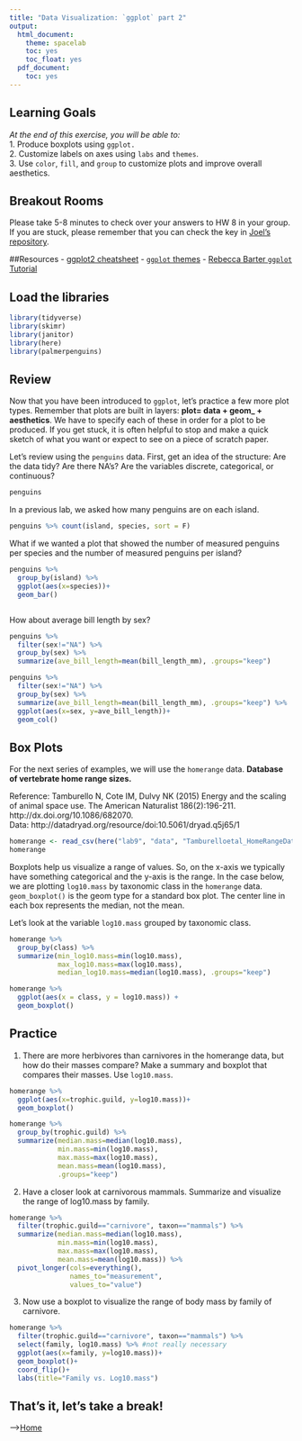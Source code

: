 ```yaml
---
title: "Data Visualization: `ggplot` part 2"
output:
  html_document:
    theme: spacelab
    toc: yes
    toc_float: yes
  pdf_document:
    toc: yes
---
```


## Learning Goals
*At the end of this exercise, you will be able to:*    
1. Produce boxplots using `ggplot.`  
2. Customize labels on axes using `labs` and `themes`.  
3. Use `color`, `fill`, and `group` to customize plots and improve overall aesthetics.  

## Breakout Rooms  
Please take 5-8 minutes to check over your answers to HW 8 in your group. If you are stuck, please remember that you can check the key in [Joel's repository](https://github.com/jmledford3115/BIS15LW2021_jledford).  

##Resources
- [ggplot2 cheatsheet](https://www.rstudio.com/wp-content/uploads/2015/03/ggplot2-cheatsheet.pdf)
- [`ggplot` themes](https://ggplot2.tidyverse.org/reference/ggtheme.html)
- [Rebecca Barter `ggplot` Tutorial](http://www.rebeccabarter.com/blog/2017-11-17-ggplot2_tutorial/)

## Load the libraries
```r
library(tidyverse)
library(skimr)
library(janitor)
library(here)
library(palmerpenguins)
```

## Review
Now that you have been introduced to `ggplot`, let's practice a few more plot types. Remember that plots are built in layers: **plot= data + geom_ + aesthetics**. We have to specify each of these in order for a plot to be produced. If you get stuck, it is often helpful to stop and make a quick sketch of what you want or expect to see on a piece of scratch paper.  

Let's review using the `penguins` data. First, get an idea of the structure: Are the data tidy? Are there NA's? Are the variables discrete, categorical, or continuous?
```r
penguins
```

In a previous lab, we asked how many penguins are on each island.
```r
penguins %>% count(island, species, sort = F)
```

What if we wanted a plot that showed the number of measured penguins per species and the number of measured penguins per island?
```r
penguins %>% 
  group_by(island) %>% 
  ggplot(aes(x=species))+
  geom_bar()
```

```r

```

How about average bill length by sex?
```r
penguins %>% 
  filter(sex!="NA") %>% 
  group_by(sex) %>% 
  summarize(ave_bill_length=mean(bill_length_mm), .groups="keep")
```

```r
penguins %>% 
  filter(sex!="NA") %>% 
  group_by(sex) %>% 
  summarize(ave_bill_length=mean(bill_length_mm), .groups="keep") %>% 
  ggplot(aes(x=sex, y=ave_bill_length))+
  geom_col()
```

## Box Plots
For the next series of examples, we will use the `homerange` data.  **Database of vertebrate home range sizes.**   

Reference: Tamburello N, Cote IM, Dulvy NK (2015) Energy and the scaling of animal space use. The American Naturalist 186(2):196-211. http://dx.doi.org/10.1086/682070.  
Data: http://datadryad.org/resource/doi:10.5061/dryad.q5j65/1  

```r
homerange <- read_csv(here("lab9", "data", "Tamburelloetal_HomeRangeDatabase.csv"))
homerange
```

Boxplots help us visualize a range of values. So, on the x-axis we typically have something categorical and the y-axis is the range. In the case below, we are plotting `log10.mass` by taxonomic class in the `homerange` data. `geom_boxplot()` is the geom type for a standard box plot. The center line in each box represents the median, not the mean.

Let's look at the variable `log10.mass` grouped by taxonomic class.
```r
homerange %>% 
  group_by(class) %>% 
  summarize(min_log10.mass=min(log10.mass),
            max_log10.mass=max(log10.mass),
            median_log10.mass=median(log10.mass), .groups="keep")
```

```r
homerange %>% 
  ggplot(aes(x = class, y = log10.mass)) +
  geom_boxplot()
```

## Practice
1. There are more herbivores than carnivores in the homerange data, but how do their masses compare? Make a summary and boxplot that compares their masses. Use `log10.mass`.
```r
homerange %>% 
  ggplot(aes(x=trophic.guild, y=log10.mass))+
  geom_boxplot()
```

```r
homerange %>% 
  group_by(trophic.guild) %>% 
  summarize(median.mass=median(log10.mass),
            min.mass=min(log10.mass),
            max.mass=max(log10.mass),
            mean.mass=mean(log10.mass),
            .groups="keep")
```

2. Have a closer look at carnivorous mammals. Summarize and visualize the range of log10.mass by family.
```r
homerange %>% 
  filter(trophic.guild=="carnivore", taxon=="mammals") %>% 
  summarize(median.mass=median(log10.mass),
            min.mass=min(log10.mass),
            max.mass=max(log10.mass),
            mean.mass=mean(log10.mass)) %>% 
  pivot_longer(cols=everything(),
               names_to="measurement",
               values_to="value")
```

3. Now use a boxplot to visualize the range of body mass by family of carnivore.
```r
homerange %>% 
  filter(trophic.guild=="carnivore", taxon=="mammals") %>% 
  select(family, log10.mass) %>% #not really necessary
  ggplot(aes(x=family, y=log10.mass))+
  geom_boxplot()+
  coord_flip()+
  labs(title="Family vs. Log10.mass")
```

## That's it, let's take a break!   

-->[Home](https://jmledford3115.github.io/datascibiol/)